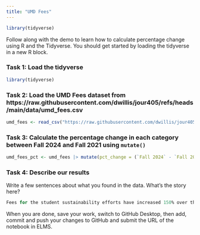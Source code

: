 ```yaml
---
title: "UMD Fees"
---
```

```r
library(tidyverse)
```

Follow along with the demo to learn how to calculate percentage change using R and the Tidyverse. You should get started by loading the tidyverse in a new R block.


### Task 1: Load the tidyverse
```r
library(tidyverse)
```



### Task 2: Load the UMD Fees dataset from https://raw.githubusercontent.com/dwillis/jour405/refs/heads/main/data/umd_fees.csv

```r
umd_fees <- read_csv("https://raw.githubusercontent.com/dwillis/jour405/refs/heads/main/data/umd_fees.csv")
```


### Task 3: Calculate the percentage change in each category between Fall 2024 and Fall 2021 using `mutate()`

```r
umd_fees_pct <- umd_fees |> mutate(pct_change = (`Fall 2024` - `Fall 2021`)/`Fall 2021`*100)
```


### Task 4: Describe our results

Write a few sentences about what you found in the data. What's the story here?



```r
Fees for the student sustainability efforts have increased 150% over the past three years. Students claim they do not feel the benefits of the increasing fees.
```


When you are done, save your work, switch to GitHub Desktop, then add, commit and push your changes to GitHub and submit the URL of the notebook in ELMS.
